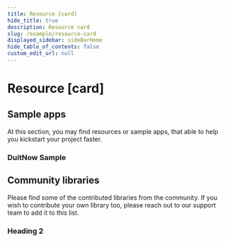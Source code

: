 ```yaml
---
title: Resource [card]
hide_title: true
description: Resource card
slug: /example/resource-card
displayed_sidebar: sideBarHome
hide_table_of_contents: false
custom_edit_url: null
---
```


<Breadcrumbs/>

# Resource [card]

## Sample apps

<p className="t14sm-t16lg font-gray-600">
  At this section, you may find resources or sample apps, that able to help you kickstart your project faster.
</p>

### DuitNow Sample

<div className="card-resource__wrapper">
  <CardResource
    title="DuitNow online banking / wallet merchant sample app"
    text="Lorem ipsum dolor sit amet consectetur. Diam nunc donec turpis nulla vitae sit at id nunc. In dolor neque justo sed. Tellus nascetur semper"
  />
</div>

## Community libraries

<p className="t14sm-t16lg font-gray-600">
  Please find some of the contributed libraries from the community. If you wish to contribute your own library too, please reach out to our support team to add it to this list.
</p>

### Heading 2

<div className="card-resource__wrapper">
  <CardResource
    title="Message signature generator"
    text="Lorem ipsum dolor sit amet consectetur. Diam nunc donec turpis nulla vitae sit at id nunc. In dolor neque justo sed. Tellus nascetur semper"
  />

  <CardResource
    title="Message signature SDK (Java)"
    text="Lorem ipsum dolor sit amet consectetur. Diam nunc donec turpis nulla vitae sit at id nunc. In dolor neque justo sed. Tellus nascetur semper"
  />

  <CardResource
    title="PSR02 (Cycle)"
  />

  <CardResource
    title="PSR02 (Daily)"
  />
</div>